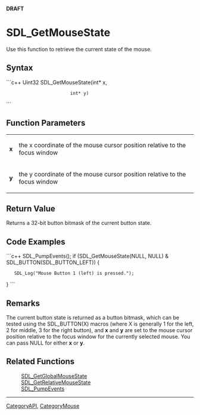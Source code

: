 <span color="red">'''DRAFT'''</span>

= SDL_GetMouseState =
Use this function to retrieve the current state of the mouse.


== Syntax ==
```c++
Uint32 SDL_GetMouseState(int* x,
                         int* y)
```

== Function Parameters ==
{|
|'''x'''
|the x coordinate of the mouse cursor position relative to the focus window
|-
|'''y'''
|the y coordinate of the mouse cursor position relative to the focus window
|}

== Return Value ==
Returns a 32-bit button bitmask of the current button state.

== Code Examples ==
```c++
SDL_PumpEvents();
if (SDL_GetMouseState(NULL, NULL) & SDL_BUTTON(SDL_BUTTON_LEFT)) {
    SDL_Log("Mouse Button 1 (left) is pressed.");
}
```

== Remarks ==
The current button state is returned as a button bitmask, which can be tested using the SDL_BUTTON(X) macros (where X is generally 1 for the left, 2 for middle, 3 for the right button), and '''x''' and '''y''' are set to the mouse cursor position relative to the focus window for the currently selected mouse. You can pass NULL for either '''x''' or '''y'''.

<!-- <span style="color: green;">Suggest splitting the first sentence into two.  Should the subscripted portion be removed to reflect the lack of multi-mouse support?</span> -->

== Related Functions ==
:[[SDL_GetGlobalMouseState]]
:[[SDL_GetRelativeMouseState]]
:[[SDL_PumpEvents]]

----
[[CategoryAPI]], [[CategoryMouse]]
